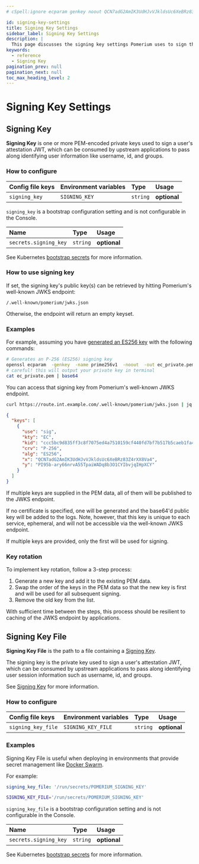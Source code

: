 ```yaml
---
# cSpell:ignore ecparam genkey noout QCN7adG2AmIK3UdHJvVJkldsUc6XeBRz83Z4rXX8Va4 ary66nrvA55TpaiWADq8b3O1CYIbvjqIHpXCY

id: signing-key-settings
title: Signing Key Settings
sidebar_label: Signing Key Settings
description: |
  This page discusses the signing key settings Pomerium uses to sign the Pomerium JWT that's sent to upstream services to verify a user's identity.
keywords:
  - reference
  - Signing Key
pagination_prev: null
pagination_next: null
toc_max_heading_level: 2
---
```



# Signing Key Settings

## Signing Key

**Signing Key** is one or more PEM-encoded private keys used to sign a user's attestation JWT, which can be consumed by upstream applications to pass along identifying user information like username, id, and groups.

### How to configure

<Tabs>
<TabItem value="Core" label="Core">

| **Config file keys** | **Environment variables** | **Type** | **Usage**    |
| :------------------- | :------------------------ | :------- | :----------- |
| `signing_key`        | `SIGNING_KEY`             | `string` | **optional** |

</TabItem>
<TabItem value="Enterprise" label="Enterprise">

`signing_key` is a bootstrap configuration setting and is not configurable in the Console.

</TabItem>
<TabItem value="Kubernetes" label="Kubernetes">

| **Name**              | **Type** | **Usage**    |
| :-------------------- | :------- | :----------- |
| `secrets.signing_key` | `string` | **optional** |

See Kubernetes [bootstrap secrets](/docs/k8s/reference#spec) for more information.

</TabItem>
</Tabs>

### How to use signing key

If set, the signing key's public key(s) can be retrieved by hitting Pomerium's well-known JWKS endpoint:

`/.well-known/pomerium/jwks.json`

Otherwise, the endpoint will return an empty keyset.

### Examples

For example, assuming you have [generated an ES256 key](https://github.com/pomerium/pomerium/blob/main/scripts/generate_self_signed_signing_key.sh) with the following commands:

```bash
# Generates an P-256 (ES256) signing key
openssl ecparam  -genkey  -name prime256v1  -noout  -out ec_private.pem
# careful! this will output your private key in terminal
cat ec_private.pem | base64
```

You can access that signing key from Pomerium's well-known JWKS endpoint.

```bash
curl https://route.int.example.com/.well-known/pomerium/jwks.json | jq
```

```json
{
  "keys": [
    {
      "use": "sig",
      "kty": "EC",
      "kid": "ccc5bc9d835ff3c8f7075ed4a7510159cf440fd7bf7b517b5caeb1fa419ee6a1",
      "crv": "P-256",
      "alg": "ES256",
      "x": "QCN7adG2AmIK3UdHJvVJkldsUc6XeBRz83Z4rXX8Va4",
      "y": "PI95b-ary66nrvA55TpaiWADq8b3O1CYIbvjqIHpXCY"
    }
  ]
}
```

If multiple keys are supplied in the PEM data, all of them will be published to the JWKS endpoint.

If no certificate is specified, one will be generated and the base64'd public key will be added to the logs. Note, however, that this key is unique to each service, ephemeral, and will not be accessible via the well-known JWKS endpoint.

If multiple keys are provided, only the first will be used for signing.

### Key rotation

To implement key rotation, follow a 3-step process:

1. Generate a new key and add it to the existing PEM data.
2. Swap the order of the keys in the PEM data so that the new key is first and will be used for all subsequent signing.
3. Remove the old key from the list.

With sufficient time between the steps, this process should be resilient to caching of the JWKS endpoint by applications.

## Signing Key File

**Signing Key File** is the path to a file containing a [Signing Key](#signing-key).

The signing key is the private key used to sign a user's attestation JWT, which can be consumed by upstream applications to pass along identifying user session information such as username, id, and groups.

See [Signing Key](#signing-key) for more information.

### How to configure

<Tabs>
<TabItem value="Core" label="Core">

| **Config file keys** | **Environment variables** | **Type** | **Usage**    |
| :------------------- | :------------------------ | :------- | :----------- |
| `signing_key_file`   | `SIGNING_KEY_FILE`        | `string` | **optional** |

### Examples

Signing Key File is useful when deploying in environments that provide secret management like [Docker Swarm](https://docs.docker.com/engine/swarm/secrets/).

For example:

```yaml
signing_key_file: '/run/secrets/POMERIUM_SIGNING_KEY'
```

```bash
SIGNING_KEY_FILE='/run/secrets/POMERIUM_SIGNING_KEY'
```

</TabItem>
<TabItem value="Enterprise" label="Enterprise">

`signing_key_file` is a bootstrap configuration setting and is not configurable in the Console.

</TabItem>
<TabItem value="Kubernetes" label="Kubernetes">

| **Name**              | **Type** | **Usage**    |
| :-------------------- | :------- | :----------- |
| `secrets.signing_key` | `string` | **optional** |

See Kubernetes [bootstrap secrets](/docs/k8s/reference#spec) for more information.

</TabItem>
</Tabs>
